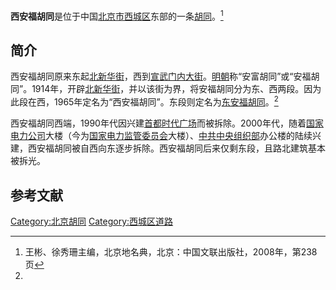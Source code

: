 {{Coord|39.90510|116.37567|type:landmark_region:CN-11_source:GoogleMaps|display=title}}
'''西安福胡同'''是位于中国[[北京市|北京市]][[西城区|西城区]]东部的一条[[胡同|胡同]]。<ref name=bjdmd>王彬、徐秀珊主编，北京地名典，北京：中国文联出版社，2008年，第238页</ref>

==简介==
西安福胡同原来东起[[北新华街|北新华街]]，西到[[宣武门内大街|宣武门内大街]]。[[明朝|明朝]]称“安富胡同”或“安福胡同”。1914年，开辟[[北新华街|北新华街]]，并以该街为界，将安福胡同分为东、西两段。因为此段在西，1965年定名为“西安福胡同”。东段则定名为[[东安福胡同|东安福胡同]]。<ref name=bjdmd/>

西安福胡同西端，1990年代因兴建[[首都时代广场|首都时代广场]]而被拆除。2000年代，随着[[国家电力公司|国家电力公司]]大楼（今为[[国家电力监管委员会|国家电力监管委员会]]大楼）、[[中共中央组织部|中共中央组织部]]办公楼的陆续兴建，西安福胡同被自西向东逐步拆除。西安福胡同后来仅剩东段，且路北建筑基本被拆光。

==参考文献==
{{reflist}}

[[Category:北京胡同|Category:北京胡同]]
[[Category:西城区道路|Category:西城区道路]]